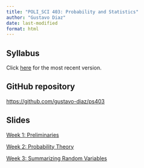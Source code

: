 ```yaml
---
title: "POLI_SCI 403: Probability and Statistics"
author: "Gustavo Diaz"
date: last-modified
format: html
---
```


## Syllabus

Click [here](/syllabus.pdf) for the most recent version.

## GitHub repository

<https://github.com/gustavo-diaz/ps403>

## Slides

[Week 1: Preliminaries](slides/week1.html)

[Week 2: Probability Theory](slides/week2.html)

[Week 3: Summarizing Random Variables](slides/week3.html)

<!-- [Week 4: Random Samples](slides/week4.html) -->

<!-- [Week 5: Regression](slides/week5.html) -->

<!-- [Week 6: Parametric Models](slides/week6.html) -->

<!-- [Week 7: Missing Data](slides/week7.html) -->

<!-- [Week 8: Causal Inference I](slides/week8.html) -->

<!-- [Week 9: Causal Inference II](slides/week9.html) -->